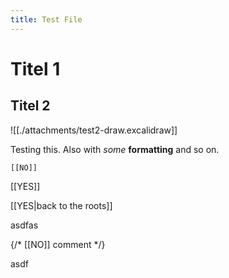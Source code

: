 ```yaml
---
title: Test File
---
```


# Titel 1
## Titel 2

![[./attachments/test2-draw.excalidraw]]

Testing this. Also with *some* **formatting** and so on.

```text
[[NO]]
```

[[YES]]

[[YES|back to the roots]]

asdfas

{/*  [[NO]] comment  */}

asdf